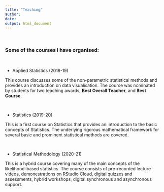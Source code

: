 ```yaml
---
title: "Teaching"
author: 
date: 
output: html_document
---
```


$~$

### Some of the courses I have organised:

$~$

- Applied Statistics (2018-19) 

This course discusses some of the non-parametric statistical methods and provides an introduction on data visualisation. The course was nominated by students for two teaching awards,  __Best Overall Teacher__, and __Best Course__. 

$~$

- Statistics (2019-20) 

This is a  first course on Statistics that provides an introduction to the basic concepts of Statistics. The underlying rigorous mathematical framework for several basic and prominent statistical methods are covered. 


$~$

- Statistical Methodology (2020-21) 

This is a hybrid course covering many of the main concepts of the likelihood-based statistics. The course consists of pre-recorded lecture videos, demonestrations on RStudio Cloud, digital quizzes and assessments, hybrid workshops, digital synchronous and asynchronous support. 
